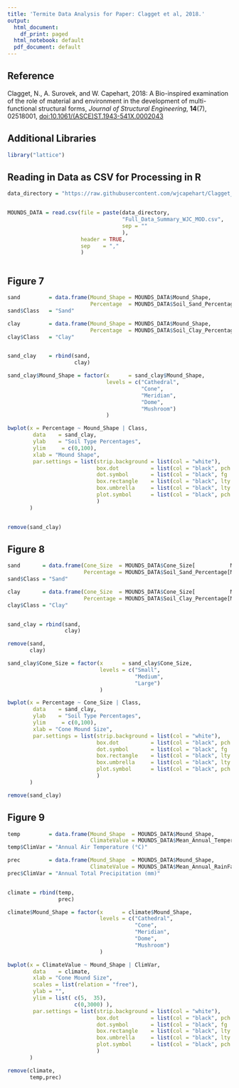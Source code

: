 ```yaml
---
title: 'Termite Data Analysis for Paper: Clagget et al, 2018.'
output:
  html_document:
    df_print: paged
  html_notebook: default
  pdf_document: default
---
```


## Reference

Clagget, N., A. Surovek, and W. Capehart, 2018: A Bio-inspired examination of the role of material and environment in the development of multi-functional structural forms, *Journal of Structural Engineering*, **14**(7), 02518001, [doi:10.1061/(ASCE)ST.1943-541X.0002043](https://ascelibrary.org/doi/abs/10.1061/%28ASCE%29ST.1943-541X.0002043)

## Additional Libraries


```r

library("lattice")

```

## Reading in Data as CSV for Processing in R 

```r

data_directory = "https://raw.githubusercontent.com/wjcapehart/Clagget_et_al_2018_Termite_Climate_Mound_and_Soil_Data_Processing/master/Data_Files_for_R/"


MOUNDS_DATA = read.csv(file = paste(data_directory,
                                    "Full_Data_Summary_WJC_MOD.csv",
                                    sep = ""
                                    ),
                       header = TRUE,
                       sep    = ","
                       )



```

## Figure 7

```r


sand         = data.frame(Mound_Shape = MOUNDS_DATA$Mound_Shape,
                          Percentage  = MOUNDS_DATA$Soil_Sand_Percentage)
sand$Class   = "Sand"

clay         = data.frame(Mound_Shape = MOUNDS_DATA$Mound_Shape,
                          Percentage  = MOUNDS_DATA$Soil_Clay_Percentage)
clay$Class   = "Clay"


sand_clay    = rbind(sand,
                     clay)

sand_clay$Mound_Shape = factor(x      = sand_clay$Mound_Shape, 
                               levels = c("Cathedral",
                                          "Cone",
                                          "Meridian",
                                          "Dome",
                                          "Mushroom")
                               )

bwplot(x = Percentage ~ Mound_Shape | Class,
        data    = sand_clay,
        ylab    = "Soil Type Percentages",
        ylim     = c(0,100),
        xlab = "Mound Shape",
        par.settings = list(strip.background = list(col = "white"),
                            box.dot          = list(col = "black", pch = "|"),
                            dot.symbol       = list(col = "black", fg  = "black"),
                            box.rectangle    = list(col = "black", lty = "solid"),
                            box.umbrella     = list(col = "black", lty = "solid"),
                            plot.symbol      = list(col = "black", pch = 16)
                            )
       )


remove(sand_clay)

```

## Figure 8

```r

sand       = data.frame(Cone_Size  = MOUNDS_DATA$Cone_Size[           MOUNDS_DATA$Cone_Size != 0],
                        Percentage = MOUNDS_DATA$Soil_Sand_Percentage[MOUNDS_DATA$Cone_Size != 0])
sand$Class = "Sand"

clay       = data.frame(Cone_Size  = MOUNDS_DATA$Cone_Size[           MOUNDS_DATA$Cone_Size != 0],
                        Percentage = MOUNDS_DATA$Soil_Clay_Percentage[MOUNDS_DATA$Cone_Size != 0])
clay$Class = "Clay"


sand_clay = rbind(sand,
                  clay)

remove(sand,
       clay)

sand_clay$Cone_Size = factor(x      = sand_clay$Cone_Size,
                             levels = c("Small",
                                        "Medium",
                                        "Large")
                             )

bwplot(x = Percentage ~ Cone_Size | Class,
        data    = sand_clay,
        ylab    = "Soil Type Percentages",
        ylim     = c(0,100),
        xlab = "Cone Mound Size",
        par.settings = list(strip.background = list(col = "white"),
                            box.dot          = list(col = "black", pch = "|"),
                            dot.symbol       = list(col = "black", fg  ="black"),
                            box.rectangle    = list(col = "black", lty = "solid"),
                            box.umbrella     = list(col = "black", lty = "solid"),
                            plot.symbol      = list(col = "black", pch = 16)
                            )
       )

remove(sand_clay)
```

## Figure 9

```r

temp         = data.frame(Mound_Shape  = MOUNDS_DATA$Mound_Shape,
                          ClimateValue = MOUNDS_DATA$Mean_Annual_Temperature)
temp$ClimVar = "Annual Air Temperature (°C)"

prec         = data.frame(Mound_Shape  = MOUNDS_DATA$Mound_Shape,
                          ClimateValue = MOUNDS_DATA$Mean_Annual_RainFall)
prec$ClimVar = "Annual Total Precipitation (mm)"


climate = rbind(temp,
                prec)

climate$Mound_Shape = factor(x      = climate$Mound_Shape,
                             levels = c("Cathedral",
                                        "Cone",
                                        "Meridian",
                                        "Dome",
                                        "Mushroom")
                             )

bwplot(x = ClimateValue ~ Mound_Shape | ClimVar,
        data    = climate,
        xlab = "Cone Mound Size",
        scales = list(relation = "free"),
        ylab = "",
        ylim = list( c(5,  35), 
                     c(0,3000) ),
        par.settings = list(strip.background = list(col = "white"),
                            box.dot          = list(col = "black", pch = "|"),
                            dot.symbol       = list(col = "black", fg  = "black"),
                            box.rectangle    = list(col = "black", lty = "solid"),
                            box.umbrella     = list(col = "black", lty = "solid"),
                            plot.symbol      = list(col = "black", pch = 16)
                            )
       )

remove(climate,
       temp,prec)

```


